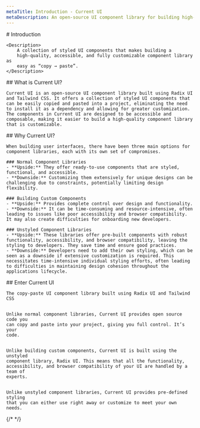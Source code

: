 ```yaml
---
metaTitle: Introduction - Current UI
metaDescription: An open-source UI component library for building high-quality, accessible design systems and web apps.
---
```


<FlexGroup>
    # Introduction

    <Description>
        A collection of styled UI components that makes building a
        high-quality, accessible, and fully customizable component library as
        easy as “copy → paste”.
    </Description>

</FlexGroup>

<FlexGroup>
    ## What is Current UI?

    Current UI is an open-source UI component library built using Radix UI
    and Tailwind CSS. It offers a collection of styled UI components that
    can be easily copied and pasted into a project, eliminating the need
    to install it as a dependency and allowing for greater customization.
    The components in Current UI are designed to be accessible and
    composable, making it easier to build a high-quality component library
    that is customizable.

</FlexGroup>

<FlexGroup>
    ## Why Current UI?

    When building user interfaces, there have been three main options for
    component libraries, each with its own set of compromises.

    ### Normal Component Libraries
    - **Upside:** They offer ready-to-use components that are styled, functional, and accessible.
    - **Downside:** Customizing them extensively for unique designs can be challenging due to constraints, potentially limiting design flexibility.

    ### Building Custom Components
    - **Upside:** Provides complete control over design and functionality.
    - **Downside:** It can be time-consuming and resource-intensive, often leading to issues like poor accessibility and browser compatibility. It may also create difficulties for onboarding new developers.

    ### Unstyled Component Libraries
    - **Upside:** These libraries offer pre-built components with robust functionality, accessibility, and browser compatibility, leaving the styling to developers. They save time and ensure good practices.
    - **Downside:** Developers need to add their own styling, which can be seen as a downside if extensive customization is required. This necessitates time-intensive individual styling efforts, often leading to difficulties in maintaining design cohesion throughout the applications lifecycle.

</FlexGroup>

<FlexGroup>
    ## Enter Current UI

    The copy-paste UI component library built using Radix UI and Tailwind CSS


    Unlike normal component libraries, Current UI provides open source code you
    can copy and paste into your project, giving you full control. It’s your
    code.


    Unlike building custom components, Current UI is built using the unstyled
    component library, Radix UI. This means that all the functionality,
    accessibility, and browser compatibility of your UI are handled by a team of
    experts.


    Unlike unstyled component libraries, Current UI provides pre-defined styling
    that you can either use right away or customize to meet your own needs.

</FlexGroup>

<Community />

{/* <Intro /> */}
